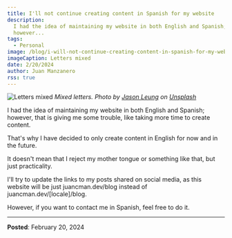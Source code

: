 ```yaml
---
title: I'll not continue creating content in Spanish for my website
description:
  I had the idea of maintaining my website in both English and Spanish;
  however...
tags:
  - Personal
image: /blog/i-will-not-continue-creating-content-in-spanish-for-my-website/banner.jpg
imageCaption: Letters mixed
date: 2/20/2024
author: Juan Manzanero
rss: true
---
```


![Letters mixed](/blog/i-will-not-continue-creating-content-in-spanish-for-my-website/banner.jpg)
_Mixed letters. Photo by
[Jason Leung](https://unsplash.com/@ninjason?utm_content=creditCopyText&utm_medium=referral&utm_source=unsplash)
on
[Unsplash](https://unsplash.com/photos/red-alphabet-decors-0sBTrm726C8?utm_content=creditCopyText&utm_medium=referral&utm_source=unsplash)_

I had the idea of maintaining my website in both English and Spanish; however,
that is giving me some trouble, like taking more time to create content.

That's why I have decided to only create content in English for now and in the
future.

It doesn't mean that I reject my mother tongue or something like that, but just
practicality.

I'll try to update the links to my posts shared on social media, as this website
will be just juancman.dev/blog instead of juancman.dev/[locale]/blog.

However, if you want to contact me in Spanish, feel free to do it.

---

**Posted**: February 20, 2024
